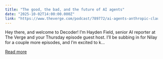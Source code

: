 ```yaml
---
title: "The good, the bad, and the future of AI agents"
date: "2025-10-02T14:00:00.000Z"
link: "https://www.theverge.com/podcast/789772/ai-agents-anthropic-claude-sonnet-autonomous-coding"
---
```


Hey there, and welcome to Decoder! I’m Hayden Field, senior AI reporter at The Verge and your Thursday episode guest host. I’ll be subbing in for Nilay for a couple more episodes, and I’m excited to k...

[Read more](https://www.theverge.com/podcast/789772/ai-agents-anthropic-claude-sonnet-autonomous-coding)
